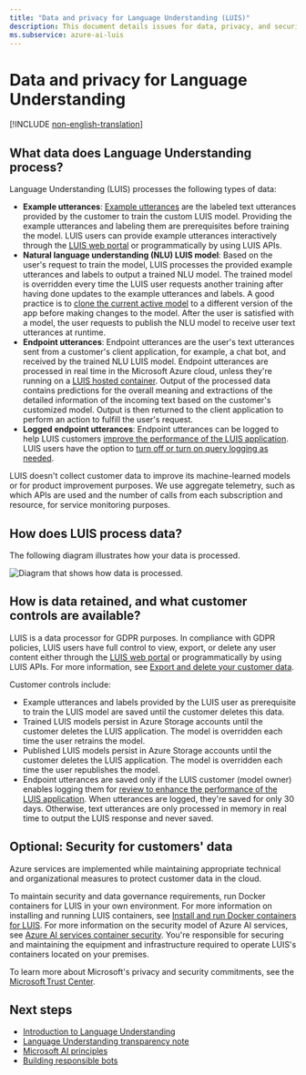 ```yaml
---
title: "Data and privacy for Language Understanding (LUIS)"
description: This document details issues for data, privacy, and security for Language Understanding (LUIS).
ms.subservice: azure-ai-luis
---
```

# Data and privacy for Language Understanding

[!INCLUDE [non-english-translation](../includes/non-english-translation)]

## What data does Language Understanding process?

Language Understanding (LUIS) processes the following types of data:

* **Example utterances**: [Example utterances](/azure/ai-services/luis/concepts/utterances) are the labeled text utterances provided by the customer to train the custom LUIS model. Providing the example utterances and labeling them are prerequisites before training the model. LUIS users can provide example utterances interactively through the [LUIS web portal](https://www.luis.ai) or programmatically by using LUIS APIs.
* **Natural language understanding (NLU) LUIS model**: Based on the user's request to train the model, LUIS processes the provided example utterances and labels to output a trained NLU model. The trained model is overridden every time the LUIS user requests another training after having done updates to the example utterances and labels. A good practice is to [clone the current active model](/azure/ai-services/luis/luis-how-to-manage-versions) to a different version of the app before making changes to the model. After the user is satisfied with a model, the user requests to publish the NLU model to receive user text utterances at runtime.
* **Endpoint utterances**: Endpoint utterances are the user's text utterances sent from a customer's client application, for example, a chat bot, and received by the trained NLU LUIS model. Endpoint utterances are processed in real time in the Microsoft Azure cloud, unless they're running on a [LUIS hosted container](/azure/ai-services/luis/luis-container-howto?tabs=v3). Output of the processed data contains predictions for the overall meaning and extractions of the detailed information of the incoming text based on the customer's customized model. Output is then returned to the client application to perform an action to fulfill the user's request.
* **Logged endpoint utterances**: Endpoint utterances can be logged to help LUIS customers [improve the performance of the LUIS application](/azure/ai-services/luis/how-to/improve-application). LUIS users have the option to [turn off or turn on query logging as needed](/azure/ai-services/luis/faq#how-can-i-disable-the-logging-of-utterances).

LUIS doesn't collect customer data to improve its machine-learned models or for product improvement purposes. We use aggregate telemetry, such as which APIs are used and the number of calls from each subscription and resource, for service monitoring purposes.

## How does LUIS process data?

The following diagram illustrates how your data is processed.

![Diagram that shows how data is processed.](luis-responsible-ai-privacy-chart.png)

## How is data retained, and what customer controls are available?

LUIS is a data processor for GDPR purposes. In compliance with GDPR policies, LUIS users have full control to view, export, or delete any user content either through the [LUIS web portal](https://www.luis.ai) or programmatically by using LUIS APIs. For more information, see [Export and delete your customer data](/azure/ai-services/luis/luis-user-privacy).

Customer controls include:

* Example utterances and labels provided by the LUIS user as prerequisite to train the LUIS model are saved until the customer deletes this data.
* Trained LUIS models persist in Azure Storage accounts until the customer deletes the LUIS application. The model is overridden each time the user retrains the model.
* Published LUIS models persist in Azure Storage accounts until the customer deletes the LUIS application. The model is overridden each time the user republishes the model.
* Endpoint utterances are saved only if the LUIS customer (model owner) enables logging them for [review to enhance the performance of the LUIS application](/azure/ai-services/luis/how-to/improve-application). When utterances are logged, they're saved for only 30 days. Otherwise, text utterances are only processed in memory in real time to output the LUIS response and never saved.

## Optional: Security for customers' data

Azure services are implemented while maintaining appropriate technical and organizational measures to protect customer data in the cloud.

To maintain security and data governance requirements, run Docker containers for LUIS in your own environment. For more information on installing and running LUIS containers, see [Install and run Docker containers for LUIS](/azure/ai-services/luis/luis-container-howto?tabs=v3). For more information on the security model of Azure AI services, see [Azure AI services container security](/azure/ai-services/cognitive-services-container-support?tabs=luis#azure-cognitive-services-container-security). You're responsible for securing and maintaining the equipment and infrastructure required to operate LUIS's containers located on your premises.

To learn more about Microsoft's privacy and security commitments, see the [Microsoft Trust Center](https://www.microsoft.com/trust-center).

## Next steps

* [Introduction to Language Understanding](/azure/ai-services/luis/what-is-luis)
* [Language Understanding transparency note](luis-transparency-note)
* [Microsoft AI principles](https://www.microsoft.com/ai/responsible-ai?rtc=1&activetab=pivot1%3aprimaryr6)
* [Building responsible bots](https://www.microsoft.com/research/uploads/prod/2018/11/Bot_Guidelines_Nov_2018.pdf)
